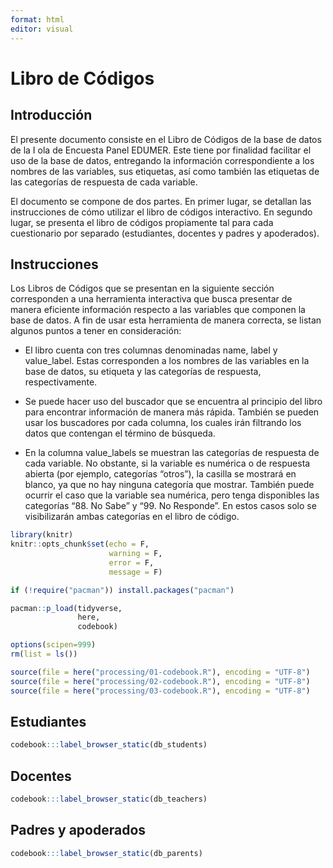 ```yaml
---
format: html
editor: visual
---
```


# Libro de Códigos {#codebook}

## Introducción





El presente documento consiste en el Libro de Códigos de la base de datos de la I ola de Encuesta Panel EDUMER. Este tiene por finalidad facilitar el uso de la base de datos, entregando la información correspondiente a los nombres de las variables, sus etiquetas, así como también las etiquetas de las categorías de respuesta de cada variable.

El documento se compone de dos partes. En primer lugar, se detallan las instrucciones de cómo utilizar el libro de códigos interactivo. En segundo lugar, se presenta el libro de códigos propiamente tal para cada cuestionario por separado (estudiantes, docentes y padres y apoderados).

## Instrucciones

Los Libros de Códigos que se presentan en la siguiente sección corresponden a una herramienta interactiva que busca presentar de manera eficiente información respecto a las variables que componen la base de datos. A fin de usar esta herramienta de manera correcta, se listan algunos puntos a tener en consideración:

* El libro cuenta con tres columnas denominadas name, label y value_label. Estas corresponden a los nombres de las variables en la base de datos, su etiqueta y las categorías de respuesta, respectivamente.

* Se puede hacer uso del buscador que se encuentra al principio del libro para encontrar información de manera más rápida. También se pueden usar los buscadores por cada columna, los cuales irán filtrando los datos que contengan el término de búsqueda. 

* En la columna value_labels se muestran las categorías de respuesta de cada variable. No obstante, si la variable es numérica o de respuesta abierta (por ejemplo, categorías “otros”), la casilla se mostrará en blanco, ya que no hay ninguna categoría que mostrar. También puede ocurrir el caso que la variable sea numérica, pero tenga disponibles las categorías “88. No Sabe” y “99. No Responde”. En estos casos solo se visibilizarán ambas categorías en el libro de código.

```r
library(knitr)
knitr::opts_chunk$set(echo = F,
                      warning = F,
                      error = F, 
                      message = F) 
```

```r
if (!require("pacman")) install.packages("pacman")

pacman::p_load(tidyverse,
               here, 
               codebook)

options(scipen=999)
rm(list = ls())
```

```r

source(file = here("processing/01-codebook.R"), encoding = "UTF-8")
source(file = here("processing/02-codebook.R"), encoding = "UTF-8")
source(file = here("processing/03-codebook.R"), encoding = "UTF-8")
```

## Estudiantes

```r
codebook:::label_browser_static(db_students)
```

## Docentes

```r
codebook:::label_browser_static(db_teachers)
```

## Padres y apoderados

```r
codebook:::label_browser_static(db_parents)
```



